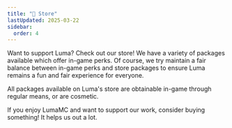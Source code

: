 ```yaml
---
title: "🛒 Store"
lastUpdated: 2025-03-22
sidebar:
  order: 4
---
```



Want to support Luma? Check out our store! We have a variety of packages available which offer
in-game perks. Of course, we try maintain a fair balance between in-game perks and store packages to
ensure Luma remains a fun and fair experience for everyone.

<LinkCard title="LumaMC's Store" description="store.lumamc.net" href="https://store.lumamc.net" />

All packages available on Luma's store are obtainable in-game through regular means, or are
cosmetic.

If you enjoy LumaMC and want to support our work, consider buying something! It helps us out a lot.
